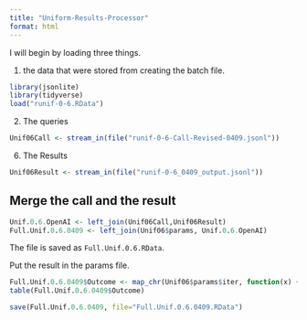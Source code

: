 ```yaml
---
title: "Uniform-Results-Processor"
format: html
---
```


I will begin by loading three things.  

1. the data that were stored from creating the batch file.

```r
library(jsonlite)
library(tidyverse)
load("runif-0-6.RData")
```

2. The queries

```r
Unif06Call <- stream_in(file("runif-0-6-Call-Revised-0409.jsonl"))
```

6. The Results

```r
Unif06Result <- stream_in(file("runif-0-6_0409_output.jsonl"))
```

## Merge the call and the result

```r
Unif.0.6.OpenAI <- left_join(Unif06Call,Unif06Result)
Full.Unif.0.6.0409 <- left_join(Unif06$params, Unif.0.6.OpenAI)
```

The file is saved as `Full.Unif.0.6.RData`.

Put the result in the params file.

```r
Full.Unif.0.6.0409$Outcome <- map_chr(Unif06$params$iter, function(x) { unlist(Unif06Result$response$body$choices[[x]][[2]][2]) })
table(Full.Unif.0.6.0409$Outcome)
```

```r
save(Full.Unif.0.6.0409, file="Full.Unif.0.6.0409.RData")
```

